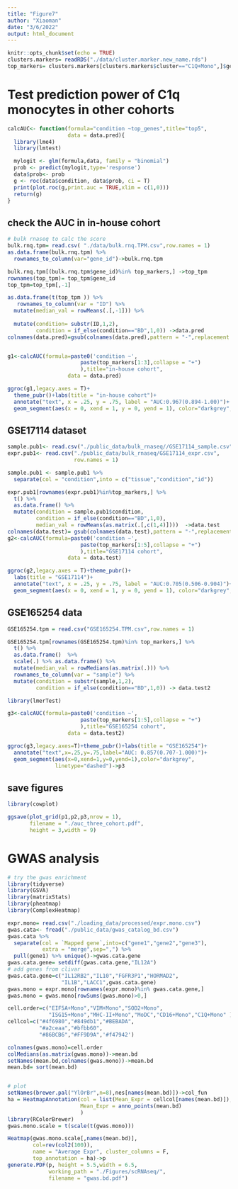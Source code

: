```yaml
---
title: "Figure7"
author: "Xiaoman"
date: "3/6/2022"
output: html_document
---
```


```r
knitr::opts_chunk$set(echo = TRUE)
clusters.markers= readRDS("./data/cluster.marker.new_name.rds")
top_markers= clusters.markers[clusters.markers$cluster=="C1Q+Mono",]$gene%>% head(n=20)

```

# Test prediction power of C1q monocytes in other cohorts

```r
calcAUC<- function(formula="condition ~top_genes",title="top5",
                   data = data.pred){
  library(lme4)
  library(lmtest)

  mylogit <- glm(formula,data, family = "binomial")
  prob <- predict(mylogit,type='response')
  data$prob<- prob
  g <- roc(data$condition, data$prob, ci = T)
  print(plot.roc(g,print.auc = TRUE,xlim = c(1,0)))
  return(g)
}
```

## check the AUC in in-house cohort

```r
# bulk rnaseq to calc the score
bulk.rnq.tpm= read.csv( "./data/bulk.rnq.TPM.csv",row.names = 1)
as.data.frame(bulk.rnq.tpm) %>%
  rownames_to_column(var="gene_id")->bulk.rnq.tpm

bulk.rnq.tpm[(bulk.rnq.tpm$gene_id)%in% top_markers,] ->top_tpm
rownames(top_tpm)= top_tpm$gene_id
top_tpm=top_tpm[,-1]

as.data.frame(t(top_tpm )) %>%
   rownames_to_column(var = "ID") %>%
  mutate(median_val = rowMeans(.[,-1])) %>%
 
  mutate(condition= substr(ID,1,2),
         condition = if_else(condition=="BD",1,0)) ->data.pred
colnames(data.pred)=gsub(colnames(data.pred),pattern = "-",replacement = "_")


g1<-calcAUC(formula=paste0('condition ~',
                       paste(top_markers[1:3],collapse = "+")
                       ),title="in-house cohort",
                   data = data.pred) 

ggroc(g1,legacy.axes = T)+
  theme_pubr()+labs(title = "in-house cohort")+
  annotate("text", x = .25, y = .75, label = "AUC:0.967(0.894-1.00)")+
  geom_segment(aes(x = 0, xend = 1, y = 0, yend = 1), color="darkgrey", linetype="dashed")->p1
```


## GSE17114 dataset

```r
sample.pub1<- read.csv("./public_data/bulk_rnaseq//GSE17114_sample.csv")
expr.pub1<- read.csv("./public_data/bulk_rnaseq/GSE17114_expr.csv",
                     row.names = 1)

sample.pub1 <- sample.pub1 %>%
  separate(col = "condition",into = c("tissue","condition","id")) 

expr.pub1[rownames(expr.pub1)%in%top_markers,] %>%
  t() %>%
  as.data.frame() %>%
  mutate(condition = sample.pub1$condition,
         condition = if_else(condition=="BD",1,0),
         median_val = rowMeans(as.matrix(.[,c(1,4)])))  ->data.test
colnames(data.test)= gsub(colnames(data.test),pattern = "-",replacement = '_')
g2<-calcAUC(formula=paste0('condition ~',
                       paste(top_markers[1:5],collapse = "+")
                       ),title="GSE17114 cohort",
                   data = data.test) 

ggroc(g2,legacy.axes = T)+theme_pubr()+
  labs(title = "GSE17114")+
  annotate("text", x = .25, y = .75, label = "AUC:0.705(0.506-0.904)")+
  geom_segment(aes(x = 0, xend = 1, y = 0, yend = 1), color="darkgrey", linetype="dashed")->p2

```


## GSE165254 data

```r
GSE165254.tpm = read.csv("GSE165254.TPM.csv",row.names = 1)

GSE165254.tpm[rownames(GSE165254.tpm)%in% top_markers,] %>%
  t() %>%
  as.data.frame()  %>%
  scale(.) %>% as.data.frame() %>%
  mutate(median_val = rowMedians(as.matrix(.))) %>% 
  rownames_to_column(var = "sample") %>%
  mutate(condition = substr(sample,1,2),
         condition = if_else(condition=="BD",1,0)) -> data.test2

library(lmerTest)

g3<-calcAUC(formula=paste0('condition ~',
                       paste(top_markers[1:5],collapse = "+")
                       ),title="GSE165254 cohort",
                   data = data.test2) 

ggroc(g3,legacy.axes=T)+theme_pubr()+labs(title = "GSE165254")+
  annotate("text",x=.25,y=.75,label="AUC: 0.857(0.707-1.000)")+
  geom_segment(aes(x=0,xend=1,y=0,yend=1),color="darkgrey",
               linetype="dashed")->p3


```

## save figures 

```r
library(cowplot)

ggsave(plot_grid(p1,p2,p3,nrow = 1),
       filename = "./auc_three_cohort.pdf",
       height = 3,width = 9)
```

# GWAS analysis

```r
# try the gwas enrichment 
library(tidyverse)
library(GSVA)
library(matrixStats)
library(pheatmap)
library(ComplexHeatmap)

expr.mono= read.csv("./loading_data/processed/expr.mono.csv")
gwas.cata<- fread("./public_data/gwas_catalog_bd.csv")
gwas.cata %>%
  separate(col = `Mapped gene`,into=c("gene1","gene2","gene3"),
           extra = "merge",sep=",") %>% 
  pull(gene1) %>% unique()->gwas.cata.gene
gwas.cata.gene= setdiff(gwas.cata.gene,"IL12A")
# add genes from clivar
gwas.cata.gene=c("IL12RB2","IL10","FGFR3P1","HORMAD2",
                 "IL1B","LACC1",gwas.cata.gene)
gwas.mono = expr.mono[rownames(expr.mono)%in% gwas.cata.gene,]
gwas.mono = gwas.mono[rowSums(gwas.mono)>0,]

cell.order=c("EIF5A+Mono","VIM+Mono","SOD2+Mono",
             "ISG15+Mono","MHC-II+Mono","MoDC","CD16+Mono","C1Q+Mono" )
cellcol=c("#4f6980","#849db1","#BEBADA",
          "#a2ceaa","#bfbb60",
          "#86BCB6","#FF9D9A",'#f47942')

colnames(gwas.mono)=cell.order  
colMedians(as.matrix(gwas.mono))->mean.bd
setNames(mean.bd,colnames(gwas.mono))->mean.bd
mean.bd= sort(mean.bd)


# plot 
setNames(brewer.pal("YlOrBr",n=8),nes[names(mean.bd)])->col_fun
ha = HeatmapAnnotation(col = list(Mean_Expr = cellcol[names(mean.bd)]),
                       Mean_Expr = anno_points(mean.bd)
                       )
library(RColorBrewer)
gwas.mono.scale = t(scale(t(gwas.mono)))

Heatmap(gwas.mono.scale[,names(mean.bd)], 
        col=rev(col2(100)),
        name = "Average Expr", cluster_columns = F,
        top_annotation = ha)->p
generate.PDF(p, height = 5.5,width = 6.5,
             working_path = "./Figures/scRNAseq/",
             filename = "gwas.bd.pdf")
```



